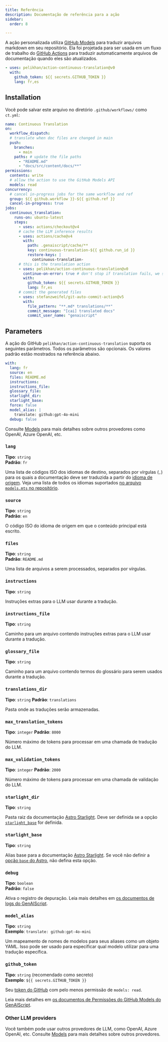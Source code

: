 ```yaml
---
title: Referência
description: Documentação de referência para a ação
sidebar:
  order: 8

---
```


A ação personalizada utiliza [GitHub Models](https://github.com/models) para traduzir arquivos markdown em seu repositório.
Ela foi projetada para ser usada em um fluxo de trabalho do [GitHub Actions](https://docs.github.com/en/actions) para traduzir automaticamente arquivos de documentação quando eles são atualizados.

```yaml title=".github/workflows/ct.yml"
- uses: pelikhan/action-continuous-translation@v0
  with:
    github_token: ${{ secrets.GITHUB_TOKEN }}
    lang: fr,es
```

## Installation

Você pode salvar este arquivo no diretório `.github/workflows/` como `ct.yml`:

```yaml title=".github/workflows/ct.yml" wrap
name: Continuous Translation
on:
  workflow_dispatch:
  # translate when doc files are changed in main
  push:
    branches:
      - main
    paths: # update the file paths
      - "README.md"
      - "docs/src/content/docs/**"
permissions:
  contents: write
  # allow the action to use the GitHub Models API
  models: read
concurrency:
  # cancel in-progress jobs for the same workflow and ref
  group: ${{ github.workflow }}-${{ github.ref }}
  cancel-in-progress: true
jobs:
  continuous_translation:
    runs-on: ubuntu-latest
    steps:
      - uses: actions/checkout@v4
      # cache the LLM inference results
      - uses: actions/cache@v4
        with:
          path: .genaiscript/cache/**
          key: continuous-translation-${{ github.run_id }}
          restore-keys: |
            continuous-translation-
      # this is the translation action
      - uses: pelikhan/action-continuous-translation@v0
        continue-on-error: true # don't stop if translation fails, we still need to store the cache
        with:
          github_token: ${{ secrets.GITHUB_TOKEN }}
          lang: fr,es
      # commit the generated files
      - uses: stefanzweifel/git-auto-commit-action@v5
        with:
          file_pattern: "**.md* translations/**"
          commit_message: "[cai] translated docs"
          commit_user_name: "genaiscript"
```

## Parameters

A ação do GitHub `pelikhan/action-continuous-translation` suporta os seguintes parâmetros.
Todos os parâmetros são opcionais.
Os valores padrão estão mostrados na referência abaixo.

```yaml
with:
  lang: fr
  source: en
  files: README.md
  instructions:
  instructions_file:
  glossary_file:
  starlight_dir:
  starlight_base:
  force: false
  model_alias: |
    translate: github:gpt-4o-mini
  debug: false
```

Consulte [Models](../../reference/models/) para mais detalhes sobre outros provedores como OpenAI, Azure OpenAI, etc.

### `lang`

**Tipo**: `string`\
**Padrão**: `fr`

Uma lista de códigos ISO dos idiomas de destino, separados por vírgulas (`,`) para os quais a documentação deve ser traduzida a partir do [idioma de origem](#source).
Veja uma lista de todos os idiomas suportados [no arquivo `models.mts` no repositório](https://github.com/pelikhan/action-continuous-translation/blob/main/genaisrc/src/models.mts).

### `source`

**Tipo**: `string`\
**Padrão**: `en`

O código ISO do idioma de origem em que o conteúdo principal está escrito.

### `files`

**Tipo**: `string`\
**Padrão**: `README.md`

Uma lista de arquivos a serem processados, separados por vírgulas.

### `instructions`

**Tipo**: `string`

Instruções extras para o LLM usar durante a tradução.

### `instructions_file`

**Tipo**: `string`

Caminho para um arquivo contendo instruções extras para o LLM usar durante a tradução.

### `glossary_file`

**Tipo**: `string`

Caminho para um arquivo contendo termos do glossário para serem usados durante a tradução.

### `translations_dir`

**Tipo**: `string`
**Padrão**: `translations`

Pasta onde as traduções serão armazenadas.

### `max_translation_tokens`

**Tipo**: `integer`
**Padrão**: `8000`

Número máximo de tokens para processar em uma chamada de tradução do LLM.

### `max_validation_tokens`

**Tipo**: `integer`
**Padrão**: `2000`

Número máximo de tokens para processar em uma chamada de validação do LLM.

### `starlight_dir`

**Tipo**: `string`

Pasta raiz da documentação [Astro Starlight](../../reference/astro-starlight/).
Deve ser definida se a opção [`starlight_base`](#starlight_base) for definida.

### `starlight_base`

**Tipo**: `string`

Alias base para a documentação [Astro Starlight](../../reference/astro-starlight/).
Se você não definir a [opção `base` do Astro](https://docs.astro.build/en/reference/configuration-reference/#base), não defina esta opção.

### `debug`

**Tipo**: `boolean`\
**Padrão**: `false`

Ativa o registro de depuração.
Leia mais detalhes em [os documentos de logs do GenAIScript](https://microsoft.github.io/genaiscript/reference/scripts/logging/).

### `model_alias`

**Tipo**: `string`\
**Exemplo**: `translate: github:gpt-4o-mini`

Um mapeamento de nomes de modelos para seus aliases como um objeto YAML. Isso pode ser usado para especificar qual modelo utilizar para uma tradução específica.

### `github_token`

**Tipo**: `string` (recomendado como secreto)\
**Exemplo**: `${{ secrets.GITHUB_TOKEN }}`

Seu [token do GitHub](https://github.com/settings/tokens) com pelo menos permissão de `models: read`.

Leia mais detalhes em [os documentos de Permissões do GitHub Models do GenAIScript](https://microsoft.github.io/genaiscript/reference/github-actions/#github-models-permissions).

### Other LLM providers

Você também pode usar outros provedores de LLM, como OpenAI, Azure OpenAI, etc.
Consulte [Models](../../reference/models/) para mais detalhes sobre outros provedores.
